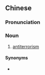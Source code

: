 {{also|反恐怖主义}}
==Chinese==
{{zh-forms|s=反恐怖主义|type=14}}

===Pronunciation===
{{zh-pron
|m=fǎnkǒngbùzhǔyì
|cat=n
}}

===Noun===
{{zh-noun}}

# [[antiterrorism]]

====Synonyms====
* {{zh-l|反恐}}